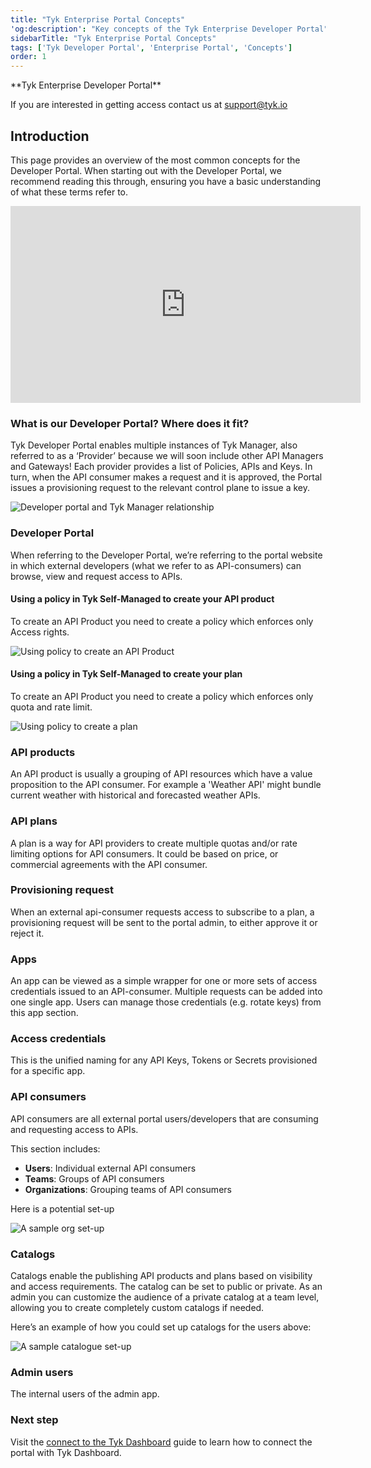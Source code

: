 ```yaml
---
title: "Tyk Enterprise Portal Concepts"
'og:description': "Key concepts of the Tyk Enterprise Developer Portal"
sidebarTitle: "Tyk Enterprise Portal Concepts"
tags: ['Tyk Developer Portal', 'Enterprise Portal', 'Concepts']
order: 1
---
```



<Note>
**Tyk Enterprise Developer Portal**

If you are interested in getting access contact us at [support@tyk.io](<mailto:support@tyk.io?subject=Tyk Enterprise Portal Beta>)
</Note>


## Introduction

This page provides an overview of the most common concepts for the Developer Portal. When starting out with the Developer Portal, we recommend reading this through, ensuring you have a basic understanding of what these terms refer to.

<iframe width="560" height="315" src="https://www.youtube.com/embed/0xlJDXKrbSw" frameborder="0" allow="accelerometer; autoplay; clipboard-write; encrypted-media; gyroscope; picture-in-picture" allowfullscreen></iframe>

### What is our Developer Portal? Where does it fit?


Tyk Developer Portal enables multiple instances of Tyk Manager, also referred to as a ‘Provider’ because we will soon include other API Managers and Gateways! Each provider provides a list of Policies, APIs and Keys.
In turn, when the API consumer makes a request and it is approved, the Portal issues a provisioning request to the relevant control plane to issue a key.

<img src="/img/dashboard/portal-management/enterprise-portal/portal-diagram-api-providers.png" alt="Developer portal and Tyk Manager relationship" />


### Developer Portal

When referring to the Developer Portal, we’re referring to the portal website in which external developers (what we refer to as API-consumers) can browse, view and request access to APIs.

#### Using a policy in Tyk Self-Managed to create your API product

To create an API Product you need to create a policy which enforces only Access rights.

<img src="/img/dashboard/portal-management/enterprise-portal/portal-import-policy-as-product.png" alt="Using policy to create an API Product" />


#### Using a policy in Tyk Self-Managed to create your plan

To create an API Product you need to create a policy which enforces only quota and rate limit.

<img src="/img/dashboard/portal-management/enterprise-portal/portal-import-policy-as-product.png" alt="Using policy to create a plan" />

### API products

An API product is usually a grouping of API resources which have a value proposition to the API consumer. For example a 'Weather API' might bundle current weather with historical and forecasted weather APIs.

### API plans

A plan is a way for API providers to create multiple quotas and/or rate limiting options for API consumers. It could be based on price, or commercial agreements with the API consumer.

### Provisioning request

When an external api-consumer requests access to subscribe to a plan, a provisioning request will be sent to the portal admin, to either approve it or reject it.

### Apps

An app can be viewed as a simple wrapper for one or more sets of access credentials issued to an API-consumer. Multiple requests can be added into one single app. Users can manage those credentials (e.g. rotate keys) from this app section.

### Access credentials

This is the unified naming for any API Keys, Tokens or Secrets provisioned for a specific app.

### API consumers

API consumers are all external portal users/developers that are consuming and requesting access to APIs.

This section includes:
- **Users**: Individual external API consumers
- **Teams**: Groups of API consumers
- **Organizations**: Grouping teams of API consumers

Here is a potential set-up

<img src="/img/dashboard/portal-management/enterprise-portal/portal-org-team-user-example.png" alt="A sample org set-up" />

### Catalogs

Catalogs enable the publishing API products and plans based on visibility and access requirements. The catalog can be set to public or private. As an admin you can customize the audience of a private catalog at a team level, allowing you to create completely custom catalogs if needed.

Here’s an example of how you could set up catalogs for the users above:

<img src="/img/dashboard/portal-management/enterprise-portal/portal-catalogue-sample-set-up.png" alt="A sample catalogue set-up" />

### Admin users

The internal users of the admin app.

### Next step

Visit the [connect to the Tyk Dashboard](/product-stack/tyk-enterprise-developer-portal/getting-started/with-tyk-self-managed-as-provider) guide to learn how to connect the portal with Tyk Dashboard.
